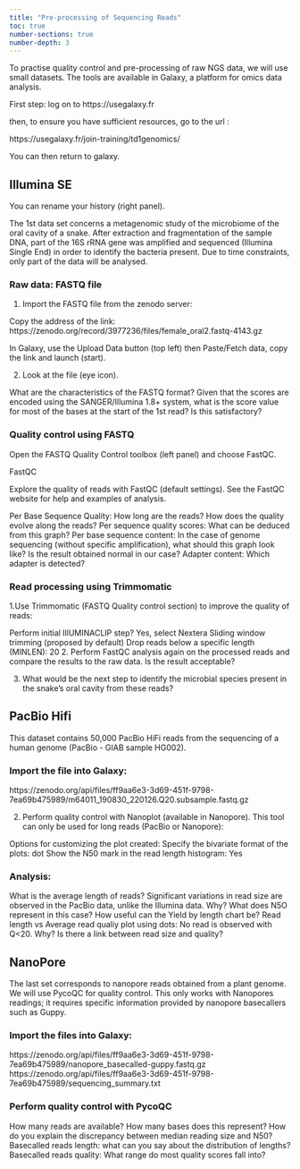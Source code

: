 ```yaml
---
title: "Pre-processing of Sequencing Reads"
toc: true
number-sections: true
number-depth: 3
---
```


To practise quality control and pre-processing of raw NGS data, we will use small datasets. The tools are available in Galaxy, a platform for omics data analysis.

First step: log on to https://usegalaxy.fr

then, to ensure you have sufficient resources, go to the url :

https://usegalaxy.fr/join-training/td1genomics/

You can then return to galaxy.

## Illumina SE

You can rename your history (right panel).

The 1st data set concerns a metagenomic study of the microbiome of the oral cavity of a snake. After extraction and fragmentation of the sample DNA, part of the 16S rRNA gene was amplified and sequenced (Illumina Single End) in order to identify the bacteria present. Due to time constraints, only part of the data will be analysed.

### Raw data: FASTQ file

1. Import the FASTQ file from the zenodo server:

Copy the address of the link:
https://zenodo.org/record/3977236/files/female_oral2.fastq-4143.gz

In Galaxy, use the Upload Data button (top left) then Paste/Fetch data, copy the link and launch (start).

2. Look at the file (eye icon).

What are the characteristics of the FASTQ format?
Given that the scores are encoded using the SANGER/Illumina 1.8+ system, what is the score value for most of the bases at the start of the 1st read? Is this satisfactory?

### Quality control using FASTQ

Open the FASTQ Quality Control toolbox (left panel) and choose FastQC.

FastQC

Explore the quality of reads with FastQC (default settings). See the FastQC website for help and examples of analysis.

Per Base Sequence Quality: How long are the reads? How does the quality evolve along the reads?
Per sequence quality scores: What can be deduced from this graph?
Per base sequence content: In the case of genome sequencing (without specific amplification), what should this graph look like? Is the result obtained normal in our case?
 Adapter content: Which adapter is detected?

### Read processing using Trimmomatic

1.Use Trimmomatic (FASTQ Quality control section) to improve the quality of reads:

Perform initial IllUMINACLIP step? Yes, select Nextera
Sliding window trimming (proposed by default)
Drop reads below a specific length (MINLEN): 20
2. Perform FastQC analysis again on the processed reads and compare the results to the raw data. Is the result acceptable?

3. What would be the next step to identify the microbial species present in the snake's oral cavity from these reads?


## PacBio Hifi

This dataset contains 50,000 PacBio HiFi reads from the sequencing of a human genome (PacBio - GIAB sample HG002).

### Import the file into Galaxy:

https://zenodo.org/api/files/ff9aa6e3-3d69-451f-9798-7ea69b475989/m64011_190830_220126.Q20.subsample.fastq.gz

2. Perform quality control with Nanoplot (available in Nanopore). This tool can only be used for long reads (PacBio or Nanopore):

Options for customizing the plot created:
Specify the bivariate format of the plots: dot
Show the N50 mark in the read length histogram: Yes

### Analysis:

What is the average length of reads? Significant variations in read size are observed in the PacBio data, unlike the Illumina data. Why?
What does N5O represent in this case?
How useful can the Yield by length chart be?
Read length vs Average read qualiy plot using dots: No read is observed with Q<20. Why? Is there a link between read size and quality?

## NanoPore

The last set corresponds to nanopore reads obtained from a plant genome. We will use PycoQC for quality control. This only works with Nanopores readings; it requires specific information provided by nanopore basecallers such as Guppy.

### Import the files into Galaxy:

https://zenodo.org/api/files/ff9aa6e3-3d69-451f-9798-7ea69b475989/nanopore_basecalled-guppy.fastq.gz
https://zenodo.org/api/files/ff9aa6e3-3d69-451f-9798-7ea69b475989/sequencing_summary.txt

### Perform quality control with PycoQC

How many reads are available? How many bases does this represent?
How do you explain the discrepancy between median reading size and N50?
Basecalled reads length: what can you say about the distribution of lengths?
Basecalled reads quality: What range do most quality scores fall into?